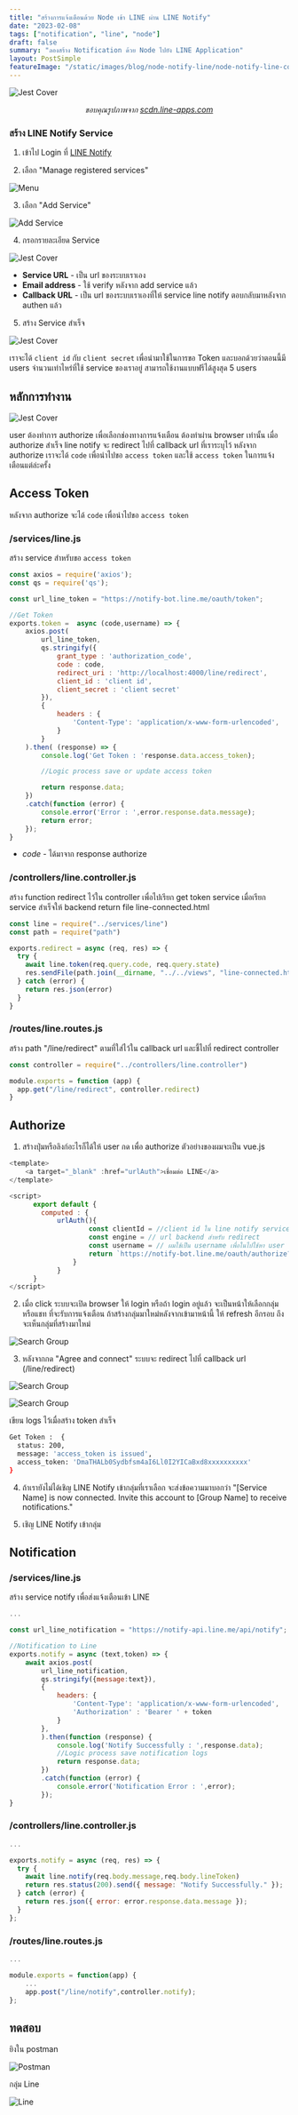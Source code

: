 ```yaml
---
title: "สร้างการแจ้งเตือนด้วย Node เข้า LINE ผ่าน LINE Notify"
date: "2023-02-08"
tags: ["notification", "line", "node"]
draft: false
summary: "ลองสร้าง Notification ด้วย Node ไปยัง LINE Application"
layout: PostSimple
featureImage: "/static/images/blog/node-notify-line/node-notify-line-cover.png"
---
```


![Jest Cover](/static/images/blog/node-notify-line/node-notify-line-cover.png)

_<center className="text-xs ">ขอบคุณรูปภาพจาก [scdn.line-apps.com](https://scdn.line-apps.com/n/line_notice/img/og_160829/og_fb.png) </center>_

### สร้าง LINE Notify Service

 1. เข้าไป Login ที่ [LINE Notify](https://notify-bot.line.me/en/)

 2. เลือก "Manage registered services"

![Menu](/static/images/blog/node-notify-line/menu-regis-service.png)

 3. เลือก "Add Service" 

![Add Service](/static/images/blog/node-notify-line/add-service.png)

 4. กรอกรายละเอียด Service

![Jest Cover](/static/images/blog/node-notify-line/add-service-detail.png)

- **Service URL** - เป็น url ของระบบเราเอง
- **Email address** - ใช้ verify หลังจาก add service แล้ว
- **Callback URL** - เป็น url ของระบบเราเองที่ให้ service line notify ตอบกลับมาหลังจาก authen แล้ว

 5. สร้าง Service สำเร็จ

![Jest Cover](/static/images/blog/node-notify-line/client-id.png)

เราจะได้ `client id` กับ `client secret` เพื่อนำมาใช้ในการขอ Token และบอกด้วยว่าตอนนี้มี users จำนวนเท่าไหร่ที่ใช้ service ของเราอยู่
สามารถใช้งานแบบฟรีได้สูงสุด 5 users

## หลักการทำงาน

![Jest Cover](/static/images/blog/node-notify-line/flow.png)

user ต้องทำการ authorize เพื่อเลือกช่องทางการแจ้งเตือน ต้องทำผ่าน browser เท่านั้น เมื่อ authorize สำเร็จ line notify จะ redirect ไปที่ callback url ที่เราระบุไว้
หลังจาก authorize เราจะได้ `code` เพื่อนำไปขอ `access token` และใช้ `access token` ในการแจ้งเตือนแต่ล่ะครั้ง

## Access Token

หลังจาก authorize จะได้ `code` เพื่อนำไปขอ `access token` 

### /services/line.js

สร้าง service สำหรับขอ `access token`

```js
const axios = require('axios');
const qs = require('qs');

const url_line_token = "https://notify-bot.line.me/oauth/token";

//Get Token
exports.token =  async (code,username) => {
    axios.post(
        url_line_token,
        qs.stringify({
            grant_type : 'authorization_code',
            code : code,
            redirect_uri : 'http://localhost:4000/line/redirect',
            client_id : 'client id',
            client_secret : 'client secret'
        }),
        {
            headers : {
                'Content-Type': 'application/x-www-form-urlencoded',
            }
        }
    ).then( (response) => {
        console.log('Get Token : 'response.data.access_token);

        //Logic process save or update access token

        return response.data;
    })
    .catch(function (error) {
        console.error('Error : ',error.response.data.message);
        return error;
    });
}

```

- *code* - ได้มาจาก response authorize 

### /controllers/line.controller.js

สร้าง function redirect ไว้ใน controller เพื่อไปเรียก get token service
เมื่อเรียก service สำเร็จให้ backend return file line-connected.html

```js
const line = require("../services/line")
const path = require("path")

exports.redirect = async (req, res) => {
  try {
    await line.token(req.query.code, req.query.state)
    res.sendFile(path.join(__dirname, "../../views", "line-connected.html"))
  } catch (error) {
    return res.json(error)
  }
}
```

### /routes/line.routes.js

สร้าง path "/line/redirect" ตามที่ใส่ไว้ใน callback url และชี้ไปที่ redirect controller

```js
const controller = require("../controllers/line.controller")

module.exports = function (app) {
  app.get("/line/redirect", controller.redirect)
}
```

## Authorize

1. สร้างปุ่มหรือลิงก์อะไรก็ได้ให้ user กด เพื่อ authorize ตัวอย่างของผมจะเป็น vue.js

```js
<template>
    <a target="_blank" :href="urlAuth">เชื่อมต่อ LINE</a>
</template>

<script>
      export default {
        computed : {
            urlAuth(){
                    const clientId = //client id ใน line notify service
                    const engine = // url backend สำหรับ redirect
                    const username = // ผมใช้เป็น username เพื่อในไปใช้หา user ต่อที่ backend
                    return `https://notify-bot.line.me/oauth/authorize?response_type=code&client_id=${clientId}&redirect_uri=${engine}/line/redirect&scope=notify&state=${username}`
                }
            }
      }
</script>
```

2. เมื่อ click ระบบจะเปิด browser ให้ login หรือถ้า login อยู่แล้ว จะเป็นหน้าให้เลือกกลุ่มหรือแชท ที่จะรับการแจ้งเตือน
   ถ้าสร้างกลุ่มมาใหม่หลังจากเข้ามาหน้านี้ ให้ refresh อีกรอบ ถึงจะเห็นกลุ่มที่สร้างมาใหม่

![Search Group](/static/images/blog/node-notify-line/search-group.png)

3. หลังจากกด "Agree and connect" ระบบจะ redirect ไปที่ callback url (/line/redirect)

![Search Group](/static/images/blog/node-notify-line/connect-group.png)

![Search Group](/static/images/blog/node-notify-line/connected.png)

เขียน logs ไว้เมื่อสร้าง token สำเร็จ

```bash
Get Token :  {
  status: 200,
  message: 'access_token is issued',
  access_token: 'DmaTHALb0Sydbfsm4aI6Ll0I2YICaBxd8xxxxxxxxxx'
}
```

4. ถ้าเรายังไม่ได้เชิญ LINE Notify เข้ากลุ่มที่เราเลือก จะส่งข้อความมาบอกว่า
   "[Service Name] is now connected. Invite this account to [Group Name] to receive notifications."

5. เชิญ LINE Notify เข้ากลุ่ม

## Notification

### /services/line.js

สร้าง service notify เพื่อส่งแจ้งเตือนเข้า LINE

```js
...

const url_line_notification = "https://notify-api.line.me/api/notify";

//Notification to Line
exports.notify = async (text,token) => {
    await axios.post(
        url_line_notification,
        qs.stringify({message:text}),
        {
            headers: {
                'Content-Type': 'application/x-www-form-urlencoded',
                'Authorization' : 'Bearer ' + token
            }
        },
        ).then(function (response) {
            console.log('Notify Successfully : ',response.data);
            //Logic process save notification logs
            return response.data;
        })
        .catch(function (error) {
            console.error('Notification Error : ',error);
        });
}
```

### /controllers/line.controller.js

```js
...

exports.notify = async (req, res) => {
  try {
    await line.notify(req.body.message,req.body.lineToken)
    return res.status(200).send({ message: "Notify Successfully." });
  } catch (error) {
    return res.json({ error: error.response.data.message });
  }
};
```

### /routes/line.routes.js

```js
...

module.exports = function(app) {
    ...
    app.post("/line/notify",controller.notify);
};
```

## ทดสอบ

ยิงใน postman

![Postman](/static/images/blog/node-notify-line/postman.png)

กลุ่ม Line

![Line](/static/images/blog/node-notify-line/line.png)
